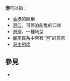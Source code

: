 '''港'''可以指：
* [[香港|香港]]的簡稱
* [[港口|港口]]，可停泊船隻的口岸
* [[港灣|港灣]]，一種地型
* [[闽南民系|闽南民系]]中带有“[[河|河]]”的意思
* [[港主制度|港主制度]]

== 參見 ==
* {{Lookfrom}}

{{disambig|G|Cat=一字消歧義}}